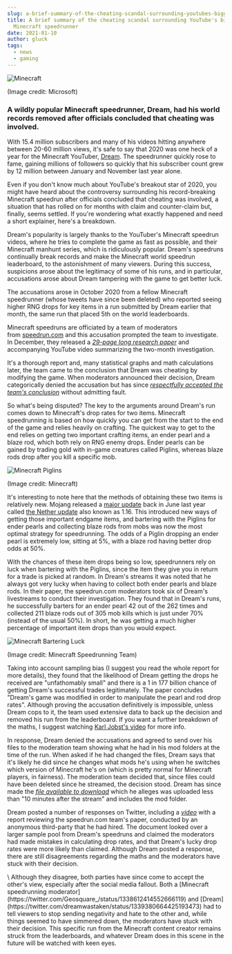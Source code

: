 ```yaml
---
slug: a-brief-summary-of-the-cheating-scandal-surrounding-youtubes-biggest-minecraft-speedrunner
title: A brief summary of the cheating scandal surrounding YouTube's biggest
  Minecraft speedrunner
date: 2021-01-10
author: gluck
tags:
  - news
  - gaming
---
```

![Minecraft](/images/minecraft.jpg "Minecraft")

(Image credit: Microsoft)

### A wildly popular Minecraft speedrunner, Dream, had his world records removed after officials concluded that cheating was involved.

With 15.4 million subscribers and many of his videos hitting anywhere between 20-60 million views, it's safe to say that 2020 was one heck of a year for the Minecraft YouTuber, [Dream](https://www.youtube.com/c/dream/videos). The speedrunner quickly rose to fame, gaining millions of followers so quickly that his subscriber count grew by 12 million between January and November last year alone.

Even if you don't know much about YouTube's breakout star of 2020, you might have heard about the controversy surrounding his record-breaking Minecraft speedrun after officials concluded that cheating was involved, a situation that has rolled on for months with claim and counter-claim but, finally, seems settled. If you're wondering what exactly happened and need a short explainer, here's a breakdown.

Dream's popularity is largely thanks to the YouTuber's Minecraft speedrun videos, where he tries to complete the game as fast as possible, and their Minecraft manhunt series, which is ridiculously popular. Dream's speedruns continually break records and make the Minecraft world speedrun leaderboard, to the astonishment of many viewers. During this success, suspicions arose about the legitimacy of some of his runs, and in particular, accusations arose about Dream tampering with the game to get better luck.

The accusations arose in October 2020 from a fellow Minecraft speedrunner (whose tweets have since been deleted) who reported seeing higher RNG drops for key items in a run submitted by Dream earlier that month, the same run that placed 5th on the world leaderboards.

Minecraft speedruns are officiated by a team of moderators from [speedrun.com](https://www.speedrun.com/) and this accusation prompted the team to investigate. In December, they released a *[29-page long research paper](https://mcspeedrun.com/dream.pdf)* and accompanying YouTube video summarizing the two-month investigation.

It's a thorough report and, many statistical graphs and math calculations later, the team came to the conclusion that Dream was cheating by modifying the game. When moderators announced their decision, Dream categorically denied the accusation but has since *[respectfully accepted the team's conclusion](https://twitter.com/dreamwastaken/status/1344716590080782339)* without admitting fault.

So what's being disputed? The key to the arguments around Dream's run comes down to Minecraft's drop rates for two items. Minecraft speedrunning is based on how quickly you can get from the start to the end of the game and relies heavily on crafting. The quickest way to get to the end relies on getting two important crafting items, an ender pearl and a blaze rod, which both rely on RNG enemy drops. Ender pearls can be gained by trading gold with in-game creatures called Piglins, whereas blaze rods drop after you kill a specific mob.

![Minecraft Piglins](/images/minecraft-piglins.jpg "Minecraft Piglins")

(Image credit: Minecraft)

It's interesting to note here that the methods of obtaining these two items is relatively new. Mojang released a [major update](https://www.pcgamer.com/minecraft-update-patch-notes/) back in June last year called [the Nether update](https://www.pcgamer.com/i-took-a-one-way-portal-to-minecrafts-updated-nether-and-tried-to-live-there/) also known as 1.16. This introduced new ways of getting those important endgame items, and bartering with the Piglins for ender pearls and collecting blaze rods from mobs was now the most optimal strategy for speedrunning. The odds of a Piglin dropping an ender pearl is extremely low, sitting at 5%, with a blaze rod having better drop odds at 50%.  

With the chances of these item drops being so low, speedrunners rely on luck when bartering with the Piglins, since the item they give you in return for a trade is picked at random. In Dream's streams it was noted that he always got very lucky when having to collect both ender pearls and blaze rods. In their paper, the speedrun.com moderators took six of Dream's livestreams to conduct their investigation. They found that in Dream's runs, he successfully barters for an ender pearl 42 out of the 262 times and collected 211 blaze rods out of 305 mob kills which is just under 70% (instead of the usual 50%). In short, he was getting a much higher percentage of important item drops than you would expect.

![Minecraft Bartering Luck](/images/minecraft-bartering-luck.png "Minecraft Bartering Luck")

(Image credit: Minecraft Speedrunning Team)

Taking into account sampling bias (I suggest you read the whole report for more details), they found that the likelihood of Dream getting the drops he received are "unfathomably small" and there is a 1 in 177 billion chance of getting Dream's successful trades legitimately. The paper concludes "Dream's game was modified in order to manipulate the pearl and rod drop rates". Although proving the accusation definitively is impossible, unless Dream cops to it, the team used extensive data to back up the decision and removed his run from the leaderboard. If you want a further breakdown of the maths, I suggest watching [Karl Jobst's video](https://www.youtube.com/watch?v=f8TlTaTHgzo&amp%3Bt=108s&amp%3Bab_channel=KarlJobst) for more info.

In response, Dream denied the accusations and agreed to send over his files to the moderation team showing what he had in his mod folders at the time of the run. When asked if he had changed the files, Dream says that it's likely he did since he changes what mods he's using when he switches which version of Minecraft he's on (which is pretty normal for Minecraft players, in fairness). The moderation team decided that, since files could have been deleted since he streamed, the decision stood. Dream has since made the *[file available to download](https://twitter.com/dreamwastaken/status/1338300939682410497)* which he alleges was uploaded less than "10 minutes after the stream" and includes the mod folder.


<p>
  <TwitterTweetEmbed tweetId={"1338300936742170627"} />
</p>

Dream posted a number of responses on Twitter, including a *[video](https://www.youtube.com/watch?v=1iqpSrNVjYQ)* with a report reviewing the speedrun.com team's paper, conducted by an anonymous third-party that he had hired. The document looked over a larger sample pool from Dream's speedruns and claimed the moderators had made mistakes in calculating drop rates, and that Dream's lucky drop rates were more likely than claimed. Although Dream posted a response, there are still disagreements regarding the maths and the moderators have stuck with their decision.


<p>
  <YouTube videoId={"1iqpSrNVjYQ"} containerClassName={"youtube-container"} />
</p>\
Although they disagree, both parties have since come to accept the other's view, especially after the social media fallout. Both a [Minecraft speedrunning moderator](https://twitter.com/Geosquare_/status/1338612414552666119) and [Dream](https://twitter.com/dreamwastaken/status/1339380664425193473) had to tell viewers to stop sending negativity and hate to the other and, while things seemed to have simmered down, the moderators have stuck with their decision. This specific run from the Minecraft content creator remains struck from the leaderboards, and whatever Dream does in this scene in the future will be watched with keen eyes.